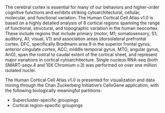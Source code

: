 The cerebral cortex is essential for many of our behaviors and higher-order cognitive functions and exhibits striking cytoarchitectural, cellular, molecular, and functional variation. The Human Cortical Cell Atlas v1.0 is based on a highly detailed analysis of 8 cortical regions spanning the range of functional, structural, and topographic variation in the human neocortex. These include regions that include primary (motor, M1; somatosensory, S1; auditory, A1; visual, V1) and association areas (dorsolateral prefrontal cortex, DFC, specifically Brodmann area 9 in the superior frontal gyrus; anterior cingulate cortex, ACC; middle temporal gyrus, MTG; angular gyrus, AnG), span the rostral to caudal extent of the cortical sheet, and represent major variations in cortical cytoarchitecture. Single nucleus RNA-seq (both SMART-seqv.4 and 10X Chromium v.3) was performed on over one million isolated nuclei.

The Human Cortical Cell Atlas v1.0 is presented for visualization and data mining through the Chan Zuckerberg Initiative’s CellxGene application, with the following biologically meaningful partitions:

- Supercluster-specific groupings
- Cortical region-specific groupings
